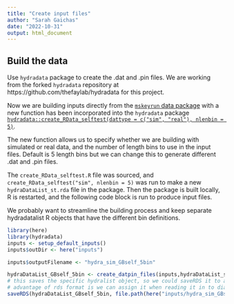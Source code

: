 ```yaml
---
title: "Create input files"
author: "Sarah Gaichas"
date: "2022-10-31"
output: html_document
---
```


## Build the data

Use `hydradata` package to create the .dat and .pin files. We are working from the forked `hydradata` repository at https://github.com/thefaylab/hydradata for this project. 

Now we are building inputs directly from the [`mskeyrun` data package](https://noaa-edab.github.io/ms-keyrun/) with a new function has been incorporated into the `hydradata` package [`hydradata::create_RData_selftest(dattype = c("sim", "real"), nlenbin = 5)`](https://github.com/thefaylab/hydradata/blob/master/data-raw/create_RData_selftest.R).

The new function allows us to specify whether we are building with simulated or real data, and the number of length bins to use in the input files. Default is 5 length bins but we can change this to generate different .dat and .pin files.

The `create_RData_selftest.R` file was sourced, and `create_RData_selftest("sim", nlenbin = 5)` was run to make a new `hydraDataList_st.rda` file in the package. Then the package is built locally, R is restarted, and the following code block is run to produce input files.

We probably want to streamline the building process and keep separate hydradatalist R objects that have the different bin definitions.

```r

library(here)
library(hydradata)
inputs <- setup_default_inputs()
inputs$outDir <- here("inputs")

inputs$outputFilename <- "hydra_sim_GBself_5bin" 

hydraDataList_GBself_5bin <- create_datpin_files(inputs,hydraDataList_st)
# this saves the specific hydralist object, so we could saveRDS it to a diagnostics folder?
# advantage of rds format is we can assign it when reading it in to diagnostics scripts
saveRDS(hydraDataList_GBself_5bin, file.path(here("inputs/hydra_sim_GBself_5bin.rds")))

```
